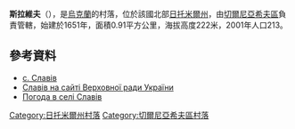 {{coord|50|29|24|N|28|32|7|E|scale:30000|display=title}}

'''斯拉維夫'''（{{lang-uk|Славів}}），是[[烏克蘭|烏克蘭]]的村落，位於該國北部[[日托米爾州|日托米爾州]]，由[[切爾尼亞希夫區|切爾尼亞希夫區]]負責管轄，始建於1651年，面積0.91平方公里，海拔高度222米，2001年人口213。

==參考資料==
* [http://w1.c1.rada.gov.ua/pls/z7503/A005?rdat1=19.09.2014&rf7571=10831 с. Славів]
* [http://w1.c1.rada.gov.ua/pls/z7502/A005?rf7571=10831 Славів на сайті Верховної ради України]{{dead link|date=2018年3月 |bot=InternetArchiveBot |fix-attempted=yes }}
* [http://weather.in.ua/ua/zhitomirskaja/24068 Погода в селі Славів] {{Wayback|url=http://weather.in.ua/ua/zhitomirskaja/24068 |date=20160305092014 }}

{{DEFAULTSORT:Славів}}
[[Category:日托米爾州村落|Category:日托米爾州村落]]
[[Category:切爾尼亞希夫區村落|Category:切爾尼亞希夫區村落]]


{{Zhytomyr-geo-stub}}